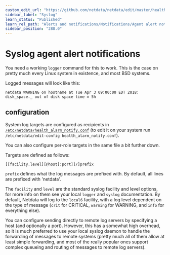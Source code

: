 ```yaml
---
custom_edit_url: "https://github.com/netdata/netdata/edit/master/health/notifications/syslog/README.md"
sidebar_label: "Syslog"
learn_status: "Published"
learn_rel_path: "Alerts and notifications/Notifications/Agent alert notifications"
sidebar_position: "288.0"
---
```



# Syslog agent alert notifications

You need a working `logger` command for this to work.  This is the case on pretty much every Linux system in existence, and most BSD systems.

Logged messages will look like this:

```
netdata WARNING on hostname at Tue Apr 3 09:00:00 EDT 2018: disk_space._ out of disk space time = 5h
```

## configuration

System log targets are configured as recipients in [`/etc/netdata/health_alarm_notify.conf`](https://github.com/netdata/netdata/blob/36bedc044584dea791fd29455bdcd287c3306cb2/conf.d/health_alarm_notify.conf#L534) (to edit it on your system run `/etc/netdata/edit-config health_alarm_notify.conf`).

You can also configure per-role targets in the same file a bit further down.

Targets are defined as follows:

```
[[facility.level][@host[:port]]/]prefix
```

`prefix` defines what the log messages are prefixed with.  By default, all lines are prefixed with 'netdata'.

The `facility` and `level` are the standard syslog facility and level options, for more info on them see your local `logger` and `syslog` documentation.  By default, Netdata will log to the `local6` facility, with a log level dependent on the type of message (`crit` for CRITICAL, `warning` for WARNING, and `info` for everything else).

You can configure sending directly to remote log servers by specifying a host (and optionally a port).  However, this has a somewhat high overhead, so it is much preferred to use your local syslog daemon to handle the forwarding of messages to remote systems (pretty much all of them allow at least simple forwarding, and most of the really popular ones support complex queueing and routing of messages to remote log servers).


